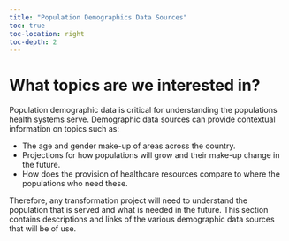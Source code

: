 ```yaml
---
title: "Population Demographics Data Sources"
toc: true
toc-location: right
toc-depth: 2
---
```


# What topics are we interested in?
Population demographic data is critical for understanding the populations health systems serve. Demographic data sources can provide contextual information on topics such as:

* The age and gender make-up of areas across the country.
* Projections for how populations will grow and their make-up change in the future.
* How does the provision of healthcare resources compare to where the populations who need these.

Therefore, any transformation project will need to understand the population that is served and what is needed in the future. This section contains descriptions and links of the various demographic data sources that will be of use.

